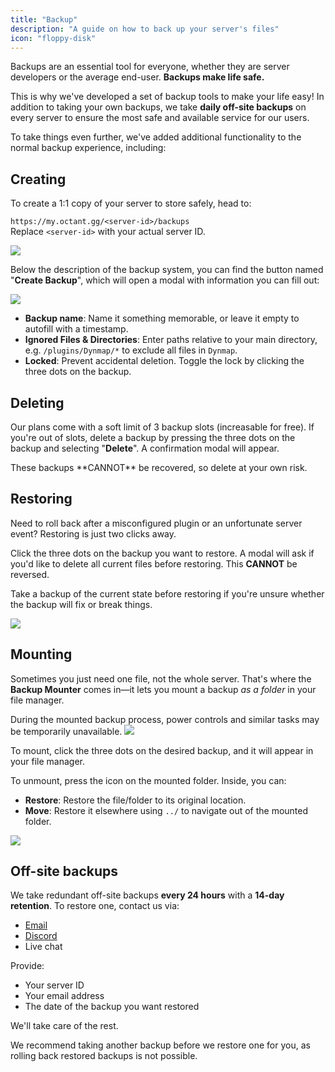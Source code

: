 ```yaml
---
title: "Backup"
description: "A guide on how to back up your server's files"
icon: "floppy-disk"
---
```


Backups are an essential tool for everyone, whether they are server developers or the average end-user. **Backups make life safe.**

This is why we've developed a set of backup tools to make your life easy! In addition to taking your own backups, we take **daily off-site backups** on every server to ensure the most safe and available service for our users.

To take things even further, we've added additional functionality to the normal backup experience, including:

## Creating

To create a 1:1 copy of your server to store safely, head to:

`https://my.octant.gg/<server-id>/backups`  
Replace `<server-id>` with your actual server ID.

<Frame>
  <img src="https://i.imgur.com/hpeikxd.jpeg" />
</Frame>

Below the description of the backup system, you can find the button named "**Create Backup**", which will open a modal with information you can fill out:

<Frame>
  <img src="https://i.imgur.com/hpeikxd.jpeg" />
</Frame>

- **Backup name**: Name it something memorable, or leave it empty to autofill with a timestamp.
- **Ignored Files & Directories**: Enter paths relative to your main directory, e.g. `/plugins/Dynmap/*` to exclude all files in `Dynmap`.
- **Locked**: Prevent accidental deletion. Toggle the lock by clicking the three dots on the backup.

## Deleting

Our plans come with a soft limit of 3 backup slots (increasable for free). If you're out of slots, delete a backup by pressing the three dots on the backup and selecting "**Delete**". A confirmation modal will appear.

<Warning>
These backups **CANNOT** be recovered, so delete at your own risk.
</Warning>

## Restoring

Need to roll back after a misconfigured plugin or an unfortunate server event? Restoring is just two clicks away.

Click the three dots on the backup you want to restore. A modal will ask if you'd like to delete all current files before restoring. This **CANNOT** be reversed.

<Tip>Take a backup of the current state before restoring if you're unsure whether the backup will fix or break things.</Tip>

<Frame>
  <img src="https://i.imgur.com/hpeikxd.jpeg" />
</Frame>

## Mounting

Sometimes you just need one file, not the whole server. That's where the **Backup Mounter** comes in—it lets you mount a backup _as a folder_ in your file manager.

<Warning>
During the mounted backup process, power controls and similar tasks may be temporarily unavailable.
</Warning>

<Frame>
  <img src="https://i.imgur.com/hpeikxd.jpeg" />
</Frame>

To mount, click the three dots on the desired backup, and it will appear in your file manager.

To unmount, press the icon on the mounted folder. Inside, you can:

- **Restore**: Restore the file/folder to its original location.
- **Move**: Restore it elsewhere using `../` to navigate out of the mounted folder.

<Frame>
  <img src="https://i.imgur.com/hpeikxd.jpeg" />
</Frame>

## Off-site backups

We take redundant off-site backups **every 24 hours** with a **14-day retention**. To restore one, contact us via:

- [Email](mailto:support@octant.gg)
- [Discord](https://discord.gg/compute)
- Live chat

Provide:

- Your server ID
- Your email address
- The date of the backup you want restored

We'll take care of the rest.

<Warning>
We recommend taking another backup before we restore one for you, as rolling back restored backups is not possible.
</Warning>
